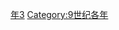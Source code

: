{{Catnav|頁面分類|历史|歷史時代|年|9世纪各年}}

{{catmore}}
{{Commons category|833}}

[[Category:830年代|年3]]
[[Category:9世纪各年|Category:9世纪各年]]